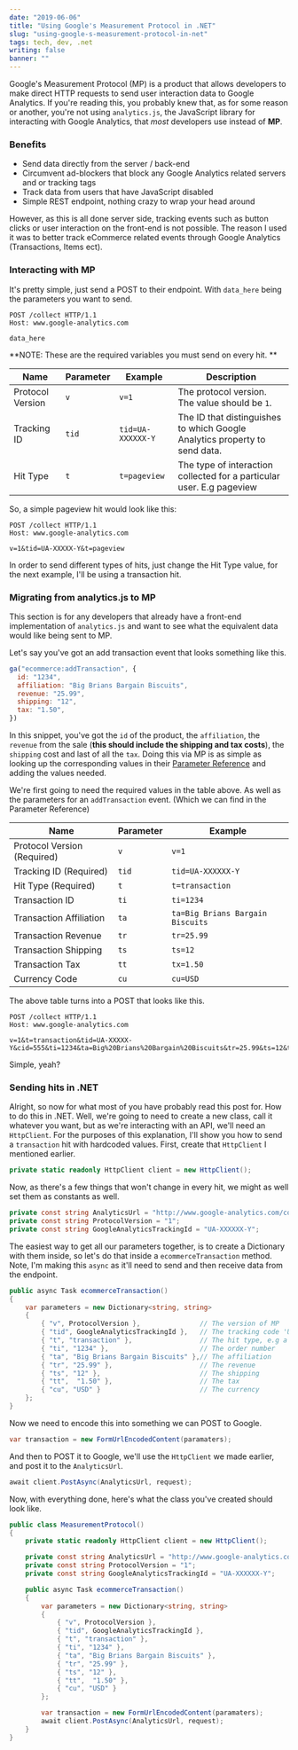 ```yaml
---
date: "2019-06-06"
title: "Using Google's Measurement Protocol in .NET"
slug: "using-google-s-measurement-protocol-in-net"
tags: tech, dev, .net
writing: false
banner: ""
---
```


Google's Measurement Protocol (MP) is a product that allows developers to make direct HTTP requests to send user interaction data to Google Analytics. If you're reading this, you probably knew that, as for some reason or another, you're not using `analytics.js`, the JavaScript library for interacting with Google Analytics, that _most_ developers use instead of **MP**.

### Benefits

- Send data directly from the server / back-end
- Circumvent ad-blockers that block any Google Analytics related servers and or tracking tags
- Track data from users that have JavaScript disabled
- Simple REST endpoint, nothing crazy to wrap your head around

However, as this is all done server side, tracking events such as button clicks or user interaction on the front-end is not possible. The reason I used it was to better track eCommerce related events through Google Analytics (Transactions, Items ect).

### Interacting with MP

It's pretty simple, just send a POST to their endpoint. With `data_here` being the parameters you want to send.

```http
POST /collect HTTP/1.1
Host: www.google-analytics.com

data_here
```

**NOTE: These are the required variables you must send on every hit. **

| Name             | Parameter | Example           | Description                                                                |
| ---------------- | --------- | ----------------- | -------------------------------------------------------------------------- |
| Protocol Version | `v`       | `v=1`             | The protocol version. The value should be `1`.                             |
| Tracking ID      | `tid`     | `tid=UA-XXXXXX-Y` | The ID that distinguishes to which Google Analytics property to send data. |
| Hit Type         | `t`       | `t=pageview`      | The type of interaction collected for a particular user. E.g pageview      |

So, a simple pageview hit would look like this:

```http
POST /collect HTTP/1.1
Host: www.google-analytics.com

v=1&tid=UA-XXXXX-Y&t=pageview
```

In order to send different types of hits, just change the Hit Type value, for the next example, I'll be using a transaction hit.

### Migrating from analytics.js to MP

This section is for any developers that already have a front-end implementation of `analytics.js` and want to see what the equivalent data would like being sent to MP.

Let's say you've got an add transaction event that looks something like this.

```javascript
ga("ecommerce:addTransaction", {
  id: "1234",
  affiliation: "Big Brians Bargain Biscuits",
  revenue: "25.99",
  shipping: "12",
  tax: "1.50",
})
```

In this snippet, you've got the `id` of the product, the `affiliation`, the `revenue` from the sale (**this should include the shipping and tax costs**), the `shipping` cost and last of all the `tax`. Doing this via MP is as simple as looking up the corresponding values in their [Parameter Reference](https://developers.google.com/analytics/devguides/collection/protocol/v1/parameters) and adding the values needed.

We're first going to need the required values in the table above. As well as the parameters for an `addTransaction` event. (Which we can find in the Parameter Reference)

| Name                        | Parameter | Example                          |
| --------------------------- | --------- | -------------------------------- |
| Protocol Version (Required) | `v`       | `v=1`                            |
| Tracking ID (Required)      | `tid`     | `tid=UA-XXXXXX-Y`                |
| Hit Type (Required)         | `t`       | `t=transaction`                  |
| Transaction ID              | `ti`      | `ti=1234`                        |
| Transaction Affiliation     | `ta`      | `ta=Big Brians Bargain Biscuits` |
| Transaction Revenue         | `tr`      | `tr=25.99`                       |
| Transaction Shipping        | `ts`      | `ts=12`                          |
| Transaction Tax             | `tt`      | `tx=1.50`                        |
| Currency Code               | `cu`      | `cu=USD`                         |

The above table turns into a POST that looks like this.

```http
POST /collect HTTP/1.1
Host: www.google-analytics.com

v=1&t=transaction&tid=UA-XXXXX-Y&cid=555&ti=1234&ta=Big%20Brians%20Bargain%20Biscuits&tr=25.99&ts=12&tt=1.50&cu=USD
```

Simple, yeah?

### Sending hits in .NET

Alright, so now for what most of you have probably read this post for. How to do this in .NET. Well, we're going to need to create a new class, call it whatever you want, but as we're interacting with an API, we'll need an `HttpClient`. For the purposes of this explanation, I'll show you how to send a `transaction` hit with hardcoded values. First, create that `HttpClient` I mentioned earlier.

```c#
private static readonly HttpClient client = new HttpClient();
```

Now, as there's a few things that won't change in every hit, we might as well set them as constants as well.

```c#
private const string AnalyticsUrl = "http://www.google-analytics.com/collect";
private const string ProtocolVersion = "1";
private const string GoogleAnalyticsTrackingId = "UA-XXXXXX-Y";
```

The easiest way to get all our parameters together, is to create a Dictionary with them inside, so let's do that inside a `ecommerceTransaction` method. Note, I'm making this `async` as it'll need to send and then receive data from the endpoint.

```c#
public async Task ecommerceTransaction()
{
    var parameters = new Dictionary<string, string>
    {
        { "v", ProtocolVersion },               // The version of MP
        { "tid", GoogleAnalyticsTrackingId },   // The tracking code 'UA-XXXXXX-Y'
        { "t", "transaction" },                 // The hit type, e.g a 'transaction'
        { "ti", "1234" },                       // The order number
        { "ta", "Big Brians Bargain Biscuits" },// The affiliation
        { "tr", "25.99" },                      // The revenue
        { "ts", "12" },                         // The shipping
        { "tt",  "1.50" },                      // The tax
        { "cu", "USD" }                         // The currency
    };
}
```

Now we need to encode this into something we can POST to Google.

```c#
var transaction = new FormUrlEncodedContent(paramaters);
```

And then to POST it to Google, we'll use the `HttpClient` we made earlier, and post it to the `AnalyticsUrl`.

```c#
await client.PostAsync(AnalyticsUrl, request);
```

Now, with everything done, here's what the class you've created should look like.

```c#
public class MeasurementProtocol()
{
    private static readonly HttpClient client = new HttpClient();

    private const string AnalyticsUrl = "http://www.google-analytics.com/collect";
	private const string ProtocolVersion = "1";
    private const string GoogleAnalyticsTrackingId = "UA-XXXXXX-Y";

    public async Task ecommerceTransaction()
    {
        var parameters = new Dictionary<string, string>
        {
            { "v", ProtocolVersion },
            { "tid", GoogleAnalyticsTrackingId },
            { "t", "transaction" },
            { "ti", "1234" },
            { "ta", "Big Brians Bargain Biscuits" },
            { "tr", "25.99" },
            { "ts", "12" },
            { "tt",  "1.50" },
            { "cu", "USD" }
        };

        var transaction = new FormUrlEncodedContent(paramaters);
        await client.PostAsync(AnalyticsUrl, request);
    }
}
```
